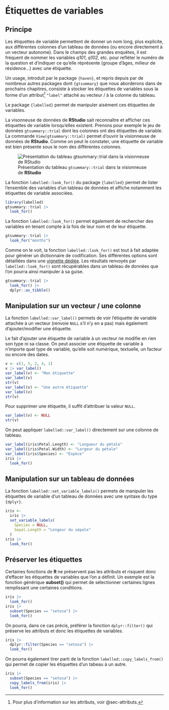 # Étiquettes de variables {#sec-etiquettes-variables}

## Principe

Les étiquettes de variable permettent de donner un nom long, plus explicite, aux différentes colonnes d'un tableau de données (ou encore directement à un vecteur autonome). Dans le champs des grandes enquêtes, il est fréquent de nommer les variables *q101*, *q102*, etc. pour refléter le numéro de la question et d'indiquer ce qu'elle réprésente (groupe d'âges, milieur de résidence...) avec une étiquette.

Un usage, introduit par le package `{haven}`, et repris depuis par de nombreux autres packages dont `{gtsummary}` que nous aborderons dans de prochains chapitres, consiste à stocker les étiquettes de variables sous la forme d'un attribut[^etiquettes-variables-1] `"label"` attaché au vecteur / à la colonne du tableau.

[^etiquettes-variables-1]: Pour plus d'information sur les attributs, voir @sec-attributs.

Le package `{labelled}` permet de manipuler aisément ces étiquettes de variables.

La visonneuse de données de **RStudio** sait reconnaître et afficher ces étiquettes de variable lorsqu'elles existent. Prenons pour exemple le jeu de données `gtsummary::trial` dont les colonnes ont des étiquettes de variable. La commande `View(gtsummary::trial)` permet d'ouvrir la visionneuse de données de **RStudio**. Comme on peut le constater, une étiquette de variable est bien présente sous le nom des différentes colonnes.

![Présentation du tableau `gtsummary::trial` dans la visionneuse de **RStudio**](ressources/view_trial.png){#fig-view-trial}

La fonction `labelled::look_for()` du package `{labelled}` permet de lister l'ensemble des variables d'un tableau de données et affiche notamment les étiquettes de variable associées.

```r
library(labelled)
gtsummary::trial |> 
  look_for()
```

La fonction `labelled::look_for()` permet également de rechercher des variables en tenant compte à la fois de leur nom et de leur étiquette.

```r
gtsummary::trial |> 
  look_for("months")
```

::: callout-tip
Comme on le voit, la fonction `labelled::look_for()` est tout à fait adaptée pour générer un dictionnaire de codification. Ses différentes options sont détaillées dans une [vignette dédiée](https://larmarange.github.io/labelled/articles/look_for.html). Les résultats renvoyés par `labelled::look_for()` sont récupérables dans un tableau de données que l'on pourra ainsi manipuler à sa guise.

```r
gtsummary::trial |> 
  look_for() |> 
  dplyr::as_tibble()
```
:::

## Manipulation sur un vecteur / une colonne

La fonction `labelled::var_label()` permets de voir l'étiquette de variable attachée à un vecteur (renvoie `NULL` s'il n'y en a pas) mais également d'ajouter/modifier une étiquette.

Le fait d'ajouter une étiquette de variable à un vecteur ne modifie en rien son type ni sa classe. On peut associer une étiquette de variable à n'importe quel type de variable, qu'elle soit numérique, textuelle, un facteur ou encore des dates.

```r
v <- c(1, 5, 2, 4, 1)
v |> var_label()
var_label(v) <- "Mon étiquette"
var_label(v)
str(v)
var_label(v) <- "Une autre étiquette"
var_label(v)
str(v)
```

Pour supprimer une étiquette, il suffit d'attribuer la valeur `NULL`.

```r
var_label(v) <- NULL
str(v)
```

On peut appliquer `labelled::var_label()` directement sur une colonne de tableau.

```r
var_label(iris$Petal.Length) <- "Longueur du pétale"
var_label(iris$Petal.Width) <- "Largeur du pétale"
var_label(iris$Species) <- "Espèce"
iris |> 
  look_for()
```

## Manipulation sur un tableau de données

La fonction `labelled::set_variable_labels()` permets de manipuler les étiquettes de variable d'un tableau de données avec une syntaxe du type `{dplyr}`.

```r
iris <- 
  iris |> 
  set_variable_labels(
    Species = NULL,
    Sepal.Length = "Longeur du sépale"
  )
iris |> 
  look_for()
```

## Préserver les étiquettes

Certaines fonctions de **R** ne préservent pas les attributs et risquent donc d'effacer les étiquettes de variables que l'on a définit. Un exemple est la fonction générique **subset()** qui permet de sélectionner certaines lignes remplissant une certaines conditions.

```r
iris |> 
  look_for()
iris |> 
  subset(Species == "setosa") |> 
  look_for()
```

On pourra, dans ce cas précis, préférer la fonction `dplyr::filter()` qui préserve les attributs et donc les étiquettes de variables.

```r
iris |> 
  dplyr::filter(Species == "setosa") |> 
  look_for()
```

On pourra également tirer parti de la fonction `labelled::copy_labels_from()` qui permet de copier les étiquettes d'un tabeau à un autre.

```r
iris |> 
  subset(Species == "setosa") |> 
  copy_labels_from(iris) |> 
  look_for()
```
